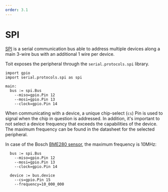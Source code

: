 ```yaml
---
order: 3.1
---
```


# SPI

[SPI](https://en.wikipedia.org/wiki/Serial_Peripheral_Interface) is a serial communication bus able to address multiple devices along a main 3-wire bus with an additional 1 wire per device.

Toit exposes the peripheral through the `serial.protocols.spi` library.

```
import gpio
import serial.protocols.spi as spi

main:
  bus := spi.Bus
    --miso=gpio.Pin 12
    --mosi=gpio.Pin 13
    --clock=gpio.Pin 14
```

When communicating with a device, a unique chip-select (`cs`) Pin is used to signal when the chip in question is addressed. In addition, it's important to not select a device frequency that exceeds the capabilities of the device. The maximum frequency can be found in the datasheet for the selected peripheral.

In case of the Bosch [BME280 sensor](https://cdn.sparkfun.com/assets/e/7/3/b/1/BME280_Datasheet.pdf), the maximum frequency is 10MHz:

```
  bus := spi.Bus
    --miso=gpio.Pin 12
    --mosi=gpio.Pin 13
    --clock=gpio.Pin 14

  device := bus.device
    --cs=gpio.Pin 15
    --frequency=10_000_000
```
